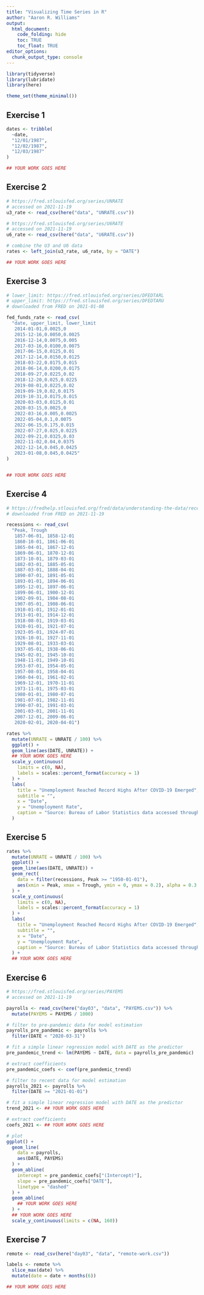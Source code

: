 ```yaml
---
title: "Visualizing Time Series in R"
author: "Aaron R. Williams"
output:
  html_document:
    code_folding: hide
    toc: TRUE
    toc_float: TRUE
editor_options:
  chunk_output_type: console
---
```


```r
library(tidyverse)
library(lubridate)
library(here)

theme_set(theme_minimal())

```

## Exercise 1

```r
dates <- tribble(
  ~date,
  "12/01/1987",
  "12/02/1987",
  "12/03/1987"
)

## YOUR WORK GOES HERE

```

## Exercise 2

```r
# https://fred.stlouisfed.org/series/UNRATE
# accessed on 2021-11-19
u3_rate <- read_csv(here("data", "UNRATE.csv"))

# https://fred.stlouisfed.org/series/U6RATE
# accessed on 2021-11-19
u6_rate <- read_csv(here("data", "U6RATE.csv"))

# combine the U3 and U6 data
rates <- left_join(u3_rate, u6_rate, by = "DATE")

## YOUR WORK GOES HERE

```

## Exercise 3

```r
# lower_limit: https://fred.stlouisfed.org/series/DFEDTARL
# upper_limit: https://fred.stlouisfed.org/series/DFEDTARU
# downloaded from FRED on 2021-01-08

fed_funds_rate <- read_csv(
  "date, upper_limit, lower_limit
   2014-01-01,0.0025,0
   2015-12-16,0.0050,0.0025
   2016-12-14,0.0075,0.005
   2017-03-16,0.0100,0.0075
   2017-06-15,0.0125,0.01
   2017-12-14,0.0150,0.0125
   2018-03-22,0.0175,0.015
   2018-06-14,0.0200,0.0175
   2018-09-27,0.0225,0.02
   2018-12-20,0.025,0.0225
   2019-08-01,0.0225,0.02
   2019-09-19,0.02,0.0175
   2019-10-31,0.0175,0.015
   2020-03-03,0.0125,0.01
   2020-03-15,0.0025,0
   2022-03-16,0.005,0.0025
   2022-05-04,0.1,0.0075
   2022-06-15,0.175,0.015
   2022-07-27,0.025,0.0225
   2022-09-21,0.0325,0.03
   2022-11-02,0.04,0.0375
   2022-12-14,0.045,0.0425
   2023-01-08,0.045,0.0425"
)


## YOUR WORK GOES HERE

```

## Exercise 4

```r
# https://fredhelp.stlouisfed.org/fred/data/understanding-the-data/recession-bars/
# downloaded from FRED on 2021-11-19

recessions <- read_csv(
  "Peak, Trough
   1857-06-01, 1858-12-01
   1860-10-01, 1861-06-01
   1865-04-01, 1867-12-01
   1869-06-01, 1870-12-01
   1873-10-01, 1879-03-01
   1882-03-01, 1885-05-01
   1887-03-01, 1888-04-01
   1890-07-01, 1891-05-01
   1893-01-01, 1894-06-01
   1895-12-01, 1897-06-01
   1899-06-01, 1900-12-01
   1902-09-01, 1904-08-01
   1907-05-01, 1908-06-01
   1910-01-01, 1912-01-01
   1913-01-01, 1914-12-01
   1918-08-01, 1919-03-01
   1920-01-01, 1921-07-01
   1923-05-01, 1924-07-01
   1926-10-01, 1927-11-01
   1929-08-01, 1933-03-01
   1937-05-01, 1938-06-01
   1945-02-01, 1945-10-01
   1948-11-01, 1949-10-01
   1953-07-01, 1954-05-01
   1957-08-01, 1958-04-01
   1960-04-01, 1961-02-01
   1969-12-01, 1970-11-01
   1973-11-01, 1975-03-01
   1980-01-01, 1980-07-01
   1981-07-01, 1982-11-01
   1990-07-01, 1991-03-01
   2001-03-01, 2001-11-01
   2007-12-01, 2009-06-01
   2020-02-01, 2020-04-01")

rates %>%
  mutate(UNRATE = UNRATE / 100) %>%
  ggplot() +
  geom_line(aes(DATE, UNRATE)) +
  ## YOUR WORK GOES HERE
  scale_y_continuous(
    limits = c(0, NA),
    labels = scales::percent_format(accuracy = 1)
  ) +
  labs(
    title = "Unemployment Reached Record Highs After COVID-19 Emerged",
    subtitle = "",
    x = "Date",
    y = "Unemployment Rate",
    caption = "Source: Bureau of Labor Statistics data accessed through FRED"
  )

```

## Exercise 5

```r
rates %>%
  mutate(UNRATE = UNRATE / 100) %>%
  ggplot() +
  geom_line(aes(DATE, UNRATE)) +
  geom_rect(
    data = filter(recessions, Peak >= "1950-01-01"),
    aes(xmin = Peak, xmax = Trough, ymin = 0, ymax = 0.2), alpha = 0.3
  ) + 
  scale_y_continuous(
    limits = c(0, NA),
    labels = scales::percent_format(accuracy = 1)
  ) +
  labs(
    title = "Unemployment Reached Record Highs After COVID-19 Emerged",
    subtitle = "",
    x = "Date",
    y = "Unemployment Rate",
    caption = "Source: Bureau of Labor Statistics data accessed through FRED"
  ) +
  ## YOUR WORK GOES HERE

```

## Exercise 6

```r
# https://fred.stlouisfed.org/series/PAYEMS
# accessed on 2021-11-19

payrolls <- read_csv(here("day03", "data", "PAYEMS.csv")) %>%
  mutate(PAYEMS = PAYEMS / 1000)

# filter to pre-pandemic data for model estimation
payrolls_pre_pandemic <- payrolls %>%
  filter(DATE < "2020-03-31")

# fit a simple linear regression model with DATE as the predictor
pre_pandemic_trend <- lm(PAYEMS ~ DATE, data = payrolls_pre_pandemic)

# extract coefficients
pre_pandemic_coefs <- coef(pre_pandemic_trend)

# filter to recent data for model estimation
payrolls_2021 <- payrolls %>%
  filter(DATE >= "2021-01-01")

# fit a simple linear regression model with DATE as the predictor
trend_2021 <- ## YOUR WORK GOES HERE

# extract coefficients
coefs_2021 <- ## YOUR WORK GOES HERE

# plot
ggplot() +
  geom_line(
    data = payrolls,
    aes(DATE, PAYEMS)
  ) +
  geom_abline(
    intercept = pre_pandemic_coefs["(Intercept)"], 
    slope = pre_pandemic_coefs["DATE"],
    linetype = "dashed"
  ) +
  geom_abline(
    ## YOUR WORK GOES HERE
  ) +
  ## YOUR WORK GOES HERE
  scale_y_continuous(limits = c(NA, 160))

```

## Exercise 7

```r
remote <- read_csv(here("day03", "data", "remote-work.csv"))

labels <- remote %>%
  slice_max(date) %>%
  mutate(date = date + months(6))

## YOUR WORK GOES HERE

```
